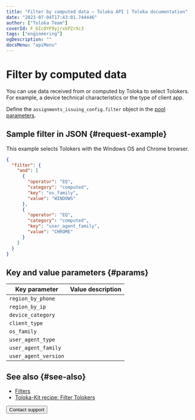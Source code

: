 ```yaml
---
title: "Filter by computed data — Toloka API | Toloka documentation"
date: "2023-07-04T17:43:01.744446"
author: ["Toloka Team"]
coverId: F_bIcOYF9yjrxkPZrXc3
tags: ["engineering"]
ogDescription: ""
docsMenu: "apiMenu"
---
```



# Filter by computed data

You can use data received from or computed by Toloka to select Tolokers. For example, a device technical characteristics or the type of client app.

Define the `assignments_issuing_config.filter` object in the [pool parameters](https://toloka.ai/docs/api/api-reference/#tag--pool).

## Sample filter in JSON {#request-example}

This example selects Tolokers with the Windows OS and Chrome browser.

```json
{
  "filter": {
    "and": [
      {
        "operator": "EQ",
        "category": "computed",
        "key": "os_family",
        "value": "WINDOWS"
      },
      {
        "operator": "EQ",
        "category": "computed",
        "key": "user_agent_family",
        "value": "CHROME"
      }
    ]
  }
}
```

## Key and value parameters {#params}

Key parameter | Value description
----- | -----
`region_by_phone` | <FilterComputedTable1/>
`region_by_ip` | <FilterComputedTable2/>
`device_category` | <FilterComputedTable3/>
`client_type` | <FilterComputedTable4/>
`os_family` | <FilterComputedTable5/>
`user_agent_type` | <FilterComputedTable6/>
`user_agent_family` | <FilterComputedTable7/>
`user_agent_version` | <FilterComputedTable8/>

## See also {#see-also}

- [Filters](/docs/guide/filters)
- [Toloka-Kit recipe: Filter Tolokers](/docs/toloka-kit/recipes/filter-tolokers/)

<Button themeColor="light" view="default" size="l" type="link" url="/docs/guide/troubleshooting/support?form-source=api-filter-computed">Contact support</Button>